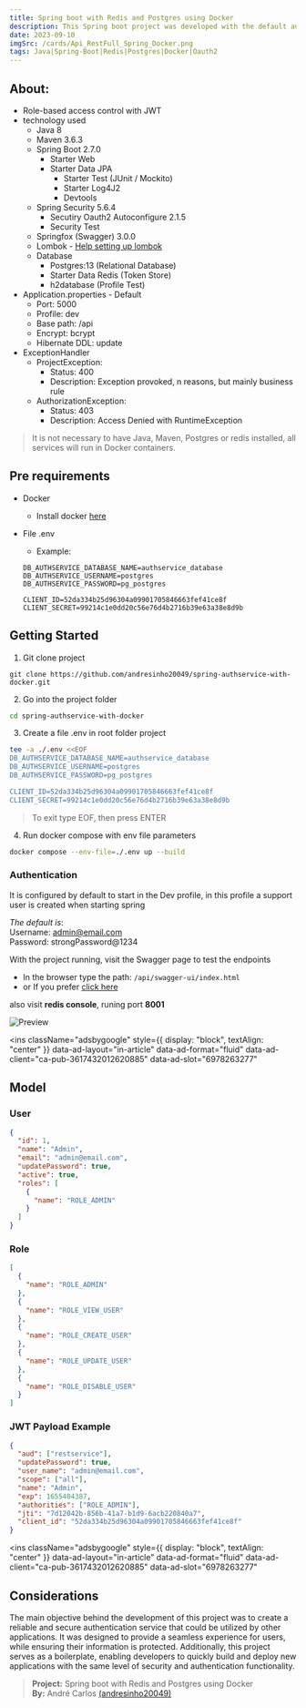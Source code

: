 ```yaml
---
title: Spring boot with Redis and Postgres using Docker
description: This Spring boot project was developed with the default authentication settings in mind and documentation to serve as a basis for developing other projects.
date: 2023-09-10
imgSrc: /cards/Api_RestFull_Spring_Docker.png
tags: Java|Spring-Boot|Redis|Postgres|Docker|Oauth2
---
```


## About:

- Role-based access control with JWT
- technology used
  - Java 8
  - Maven 3.6.3
  - Spring Boot 2.7.0
    - Starter Web
    - Starter Data JPA
      - Starter Test (JUnit / Mockito)
      - Starter Log4J2
      - Devtools
  - Spring Security 5.6.4
    - Secutiry Oauth2 Autoconfigure 2.1.5
    - Security Test
  - Springfox (Swagger) 3.0.0
  - Lombok - [Help setting up lombok](https://projectlombok.org/setup/eclipse)
  - Database
    - Postgres:13 (Relational Database)
    - Starter Data Redis (Token Store)
    - h2database (Profile Test)
- Application.properties - Default
  - Port: 5000
  - Profile: dev
  - Base path: /api
  - Encrypt: bcrypt
  - Hibernate DDL: update
- ExceptionHandler
  - ProjectException:
    - Status: 400
    - Description: Exception provoked, n reasons, but mainly business rule
  - AuthorizationException:
    - Status: 403
    - Description: Access Denied with RuntimeException

> It is not necessary to have Java, Maven, Postgres or redis installed, all services will run in Docker containers.

## Pre requirements

- Docker
  - Install docker [here](https://docs.docker.com/engine/install/)
- File .env

  - Example:

  ```properties
  DB_AUTHSERVICE_DATABASE_NAME=authservice_database
  DB_AUTHSERVICE_USERNAME=postgres
  DB_AUTHSERVICE_PASSWORD=pg_postgres

  CLIENT_ID=52da334b25d96304a09901705846663fef41ce8f
  CLIENT_SECRET=99214c1e0dd20c56e76d4b2716b39e63a38e8d9b
  ```

## Getting Started

1. Git clone project

```git
git clone https://github.com/andresinho20049/spring-authservice-with-docker.git
```

2. Go into the project folder

```sh
cd spring-authservice-with-docker
```

3. Create a file .env in root folder project

```sh
tee -a ./.env <<EOF
DB_AUTHSERVICE_DATABASE_NAME=authservice_database
DB_AUTHSERVICE_USERNAME=postgres
DB_AUTHSERVICE_PASSWORD=pg_postgres

CLIENT_ID=52da334b25d96304a09901705846663fef41ce8f
CLIENT_SECRET=99214c1e0dd20c56e76d4b2716b39e63a38e8d9b
```

> To exit type EOF, then press ENTER

4. Run docker compose with env file parameters

```sh
docker compose --env-file=./.env up --build
```

### Authentication

It is configured by default to start in the Dev profile,
in this profile a support user is created when starting spring

_The default is_: <br/>
Username: admin@email.com  
Password: strongPassword@1234

With the project running, visit the Swagger page to test the endpoints

- In the browser type the path: `/api/swagger-ui/index.html`
- or If you prefer [click here](http://localhost:5000/api/swagger-ui/index.html)

also visit **redis console**, runing port **8001**

![Preview](https://github.com/andresinho20049/spring-authservice-with-docker/blob/master/media/preview-started.gif?raw=true)

<ins
  className="adsbygoogle"
  style={{ display: "block", textAlign: "center" }}
  data-ad-layout="in-article"
  data-ad-format="fluid"
  data-ad-client="ca-pub-3617432012620885"
  data-ad-slot="6978263277"
></ins>

## Model

### User

```json
{
  "id": 1,
  "name": "Admin",
  "email": "admin@email.com",
  "updatePassword": true,
  "active": true,
  "roles": [
    {
      "name": "ROLE_ADMIN"
    }
  ]
}
```

### Role

```json
[
  {
    "name": "ROLE_ADMIN"
  },
  {
    "name": "ROLE_VIEW_USER"
  },
  {
    "name": "ROLE_CREATE_USER"
  },
  {
    "name": "ROLE_UPDATE_USER"
  },
  {
    "name": "ROLE_DISABLE_USER"
  }
]
```

### JWT Payload Example

```json
{
  "aud": ["restservice"],
  "updatePassword": true,
  "user_name": "admin@email.com",
  "scope": ["all"],
  "name": "Admin",
  "exp": 1655404387,
  "authorities": ["ROLE_ADMIN"],
  "jti": "7d12042b-856b-41a7-b1d9-6acb220840a7",
  "client_id": "52da334b25d96304a09901705846663fef41ce8f"
}
```

<ins
  className="adsbygoogle"
  style={{ display: "block", textAlign: "center" }}
  data-ad-layout="in-article"
  data-ad-format="fluid"
  data-ad-client="ca-pub-3617432012620885"
  data-ad-slot="6978263277"
></ins>

## Considerations

The main objective behind the development of this project was to create a reliable and secure authentication service that could be utilized by other applications. It was designed to provide a seamless experience for users, while ensuring their information is protected. Additionally, this project serves as a boilerplate, enabling developers to quickly build and deploy new applications with the same level of security and authentication functionality.

> **Project:** Spring boot with Redis and Postgres using Docker  
> **By:** André Carlos [(andresinho20049)](https://github.com/andresinho20049)
